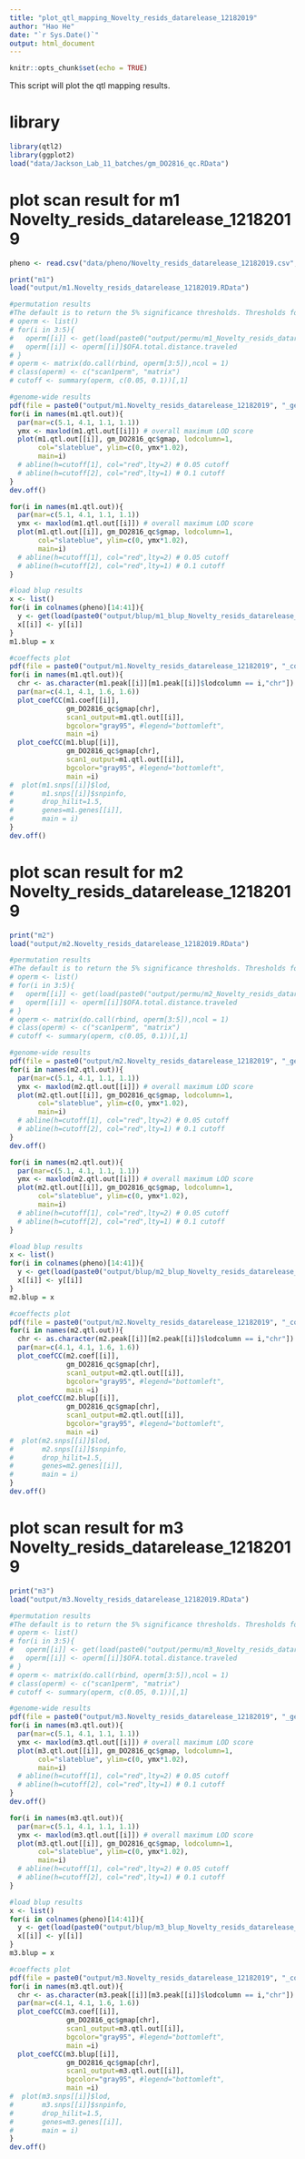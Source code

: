 ```yaml
---
title: "plot_qtl_mapping_Novelty_resids_datarelease_12182019"
author: "Hao He"
date: "`r Sys.Date()`"
output: html_document
---
```


```r
knitr::opts_chunk$set(echo = TRUE)
```

This script will plot the qtl mapping results.

# library
```r
library(qtl2)
library(ggplot2)
load("data/Jackson_Lab_11_batches/gm_DO2816_qc.RData")
```

# plot scan result for m1 Novelty_resids_datarelease_12182019
```r
pheno <- read.csv("data/pheno/Novelty_resids_datarelease_12182019.csv", header = TRUE)

print("m1")
load("output/m1.Novelty_resids_datarelease_12182019.RData")

#permutation results
#The default is to return the 5% significance thresholds. Thresholds for other (or for multiple) significance levels can be obtained via the alpha argument.
# operm <- list()
# for(i in 3:5){
#   operm[[i]] <- get(load(paste0("output/permu/m1_Novelty_resids_datarelease_12182019_", colnames(pheno)[14], "_", i, ".RData")))
#   operm[[i]] <- operm[[i]]$OFA.total.distance.traveled
# }
# operm <- matrix(do.call(rbind, operm[3:5]),ncol = 1)
# class(operm) <- c("scan1perm", "matrix")
# cutoff <- summary(operm, c(0.05, 0.1))[,1]

#genome-wide results
pdf(file = paste0("output/m1.Novelty_resids_datarelease_12182019", "_genomescan.pdf"), width = 14)
for(i in names(m1.qtl.out)){
  par(mar=c(5.1, 4.1, 1.1, 1.1))
  ymx <- maxlod(m1.qtl.out[[i]]) # overall maximum LOD score
  plot(m1.qtl.out[[i]], gm_DO2816_qc$gmap, lodcolumn=1,
       col="slateblue", ylim=c(0, ymx*1.02),
       main=i)
  # abline(h=cutoff[1], col="red",lty=2) # 0.05 cutoff
  # abline(h=cutoff[2], col="red",lty=1) # 0.1 cutoff
}
dev.off()

for(i in names(m1.qtl.out)){
  par(mar=c(5.1, 4.1, 1.1, 1.1))
  ymx <- maxlod(m1.qtl.out[[i]]) # overall maximum LOD score
  plot(m1.qtl.out[[i]], gm_DO2816_qc$gmap, lodcolumn=1,
       col="slateblue", ylim=c(0, ymx*1.02),
       main=i)
  # abline(h=cutoff[1], col="red",lty=2) # 0.05 cutoff
  # abline(h=cutoff[2], col="red",lty=1) # 0.1 cutoff
}

#load blup results
x <- list()
for(i in colnames(pheno)[14:41]){
  y <- get(load(paste0("output/blup/m1_blup_Novelty_resids_datarelease_12182019_",i,".RData")))
  x[[i]] <- y[[i]]
}
m1.blup = x

#coeffects plot
pdf(file = paste0("output/m1.Novelty_resids_datarelease_12182019", "_coeffgeneplot.pdf"), width = 14)
for(i in names(m1.qtl.out)){
  chr <- as.character(m1.peak[[i]][m1.peak[[i]]$lodcolumn == i,"chr"])
  par(mar=c(4.1, 4.1, 1.6, 1.6))
  plot_coefCC(m1.coef[[i]], 
              gm_DO2816_qc$gmap[chr], 
              scan1_output=m1.qtl.out[[i]], 
              bgcolor="gray95", #legend="bottomleft", 
              main =i)
  plot_coefCC(m1.blup[[i]], 
              gm_DO2816_qc$gmap[chr], 
              scan1_output=m1.qtl.out[[i]], 
              bgcolor="gray95", #legend="bottomleft", 
              main =i)
#  plot(m1.snps[[i]]$lod, 
#       m1.snps[[i]]$snpinfo, 
#       drop_hilit=1.5, 
#       genes=m1.genes[[i]],
#       main = i)
}
dev.off()
```

# plot scan result for m2 Novelty_resids_datarelease_12182019
```r
print("m2")
load("output/m2.Novelty_resids_datarelease_12182019.RData")

#permutation results
#The default is to return the 5% significance thresholds. Thresholds for other (or for multiple) significance levels can be obtained via the alpha argument.
# operm <- list()
# for(i in 3:5){
#   operm[[i]] <- get(load(paste0("output/permu/m2_Novelty_resids_datarelease_12182019_", colnames(pheno)[14], "_", i, ".RData")))
#   operm[[i]] <- operm[[i]]$OFA.total.distance.traveled
# }
# operm <- matrix(do.call(rbind, operm[3:5]),ncol = 1)
# class(operm) <- c("scan1perm", "matrix")
# cutoff <- summary(operm, c(0.05, 0.1))[,1]

#genome-wide results
pdf(file = paste0("output/m2.Novelty_resids_datarelease_12182019", "_genomescan.pdf"), width = 14)
for(i in names(m2.qtl.out)){
  par(mar=c(5.1, 4.1, 1.1, 1.1))
  ymx <- maxlod(m2.qtl.out[[i]]) # overall maximum LOD score
  plot(m2.qtl.out[[i]], gm_DO2816_qc$gmap, lodcolumn=1,
       col="slateblue", ylim=c(0, ymx*1.02),
       main=i)
  # abline(h=cutoff[1], col="red",lty=2) # 0.05 cutoff
  # abline(h=cutoff[2], col="red",lty=1) # 0.1 cutoff
}
dev.off()

for(i in names(m2.qtl.out)){
  par(mar=c(5.1, 4.1, 1.1, 1.1))
  ymx <- maxlod(m2.qtl.out[[i]]) # overall maximum LOD score
  plot(m2.qtl.out[[i]], gm_DO2816_qc$gmap, lodcolumn=1,
       col="slateblue", ylim=c(0, ymx*1.02),
       main=i)
  # abline(h=cutoff[1], col="red",lty=2) # 0.05 cutoff
  # abline(h=cutoff[2], col="red",lty=1) # 0.1 cutoff
}

#load blup results
x <- list()
for(i in colnames(pheno)[14:41]){
  y <- get(load(paste0("output/blup/m2_blup_Novelty_resids_datarelease_12182019_",i,".RData")))
  x[[i]] <- y[[i]]
}
m2.blup = x

#coeffects plot
pdf(file = paste0("output/m2.Novelty_resids_datarelease_12182019", "_coeffgeneplot.pdf"), width = 14)
for(i in names(m2.qtl.out)){
  chr <- as.character(m2.peak[[i]][m2.peak[[i]]$lodcolumn == i,"chr"])
  par(mar=c(4.1, 4.1, 1.6, 1.6))
  plot_coefCC(m2.coef[[i]], 
              gm_DO2816_qc$gmap[chr], 
              scan1_output=m2.qtl.out[[i]], 
              bgcolor="gray95", #legend="bottomleft", 
              main =i)
  plot_coefCC(m2.blup[[i]], 
              gm_DO2816_qc$gmap[chr], 
              scan1_output=m2.qtl.out[[i]], 
              bgcolor="gray95", #legend="bottomleft", 
              main =i)
#  plot(m2.snps[[i]]$lod, 
#       m2.snps[[i]]$snpinfo, 
#       drop_hilit=1.5, 
#       genes=m2.genes[[i]],
#       main = i)
}
dev.off()
```

# plot scan result for m3 Novelty_resids_datarelease_12182019
```r
print("m3")
load("output/m3.Novelty_resids_datarelease_12182019.RData")

#permutation results
#The default is to return the 5% significance thresholds. Thresholds for other (or for multiple) significance levels can be obtained via the alpha argument.
# operm <- list()
# for(i in 3:5){
#   operm[[i]] <- get(load(paste0("output/permu/m3_Novelty_resids_datarelease_12182019_", colnames(pheno)[14], "_", i, ".RData")))
#   operm[[i]] <- operm[[i]]$OFA.total.distance.traveled
# }
# operm <- matrix(do.call(rbind, operm[3:5]),ncol = 1)
# class(operm) <- c("scan1perm", "matrix")
# cutoff <- summary(operm, c(0.05, 0.1))[,1]

#genome-wide results
pdf(file = paste0("output/m3.Novelty_resids_datarelease_12182019", "_genomescan.pdf"), width = 14)
for(i in names(m3.qtl.out)){
  par(mar=c(5.1, 4.1, 1.1, 1.1))
  ymx <- maxlod(m3.qtl.out[[i]]) # overall maximum LOD score
  plot(m3.qtl.out[[i]], gm_DO2816_qc$gmap, lodcolumn=1,
       col="slateblue", ylim=c(0, ymx*1.02),
       main=i)
  # abline(h=cutoff[1], col="red",lty=2) # 0.05 cutoff
  # abline(h=cutoff[2], col="red",lty=1) # 0.1 cutoff
}
dev.off()

for(i in names(m3.qtl.out)){
  par(mar=c(5.1, 4.1, 1.1, 1.1))
  ymx <- maxlod(m3.qtl.out[[i]]) # overall maximum LOD score
  plot(m3.qtl.out[[i]], gm_DO2816_qc$gmap, lodcolumn=1,
       col="slateblue", ylim=c(0, ymx*1.02),
       main=i)
  # abline(h=cutoff[1], col="red",lty=2) # 0.05 cutoff
  # abline(h=cutoff[2], col="red",lty=1) # 0.1 cutoff
}

#load blup results
x <- list()
for(i in colnames(pheno)[14:41]){
  y <- get(load(paste0("output/blup/m3_blup_Novelty_resids_datarelease_12182019_",i,".RData")))
  x[[i]] <- y[[i]]
}
m3.blup = x

#coeffects plot
pdf(file = paste0("output/m3.Novelty_resids_datarelease_12182019", "_coeffgeneplot.pdf"), width = 14)
for(i in names(m3.qtl.out)){
  chr <- as.character(m3.peak[[i]][m3.peak[[i]]$lodcolumn == i,"chr"])
  par(mar=c(4.1, 4.1, 1.6, 1.6))
  plot_coefCC(m3.coef[[i]], 
              gm_DO2816_qc$gmap[chr], 
              scan1_output=m3.qtl.out[[i]], 
              bgcolor="gray95", #legend="bottomleft", 
              main =i)
  plot_coefCC(m3.blup[[i]], 
              gm_DO2816_qc$gmap[chr], 
              scan1_output=m3.qtl.out[[i]], 
              bgcolor="gray95", #legend="bottomleft", 
              main =i)
#  plot(m3.snps[[i]]$lod, 
#       m3.snps[[i]]$snpinfo, 
#       drop_hilit=1.5, 
#       genes=m3.genes[[i]],
#       main = i)
}
dev.off()
```
